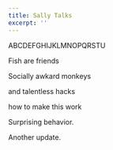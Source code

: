 ```yaml
---
title: Sally Talks
excerpt: ''
---
```


ABCDEFGHIJKLMNOPQRSTU

Fish are friends

Socially awkard monkeys

and talentless hacks

how to make this work

Surprising behavior.

Another update.
